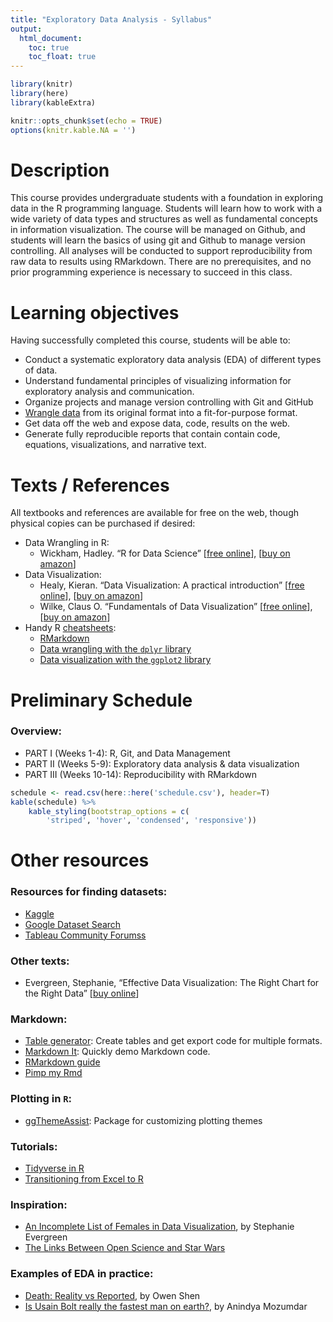 ```yaml
---
title: "Exploratory Data Analysis - Syllabus"
output:
  html_document:
    toc: true
    toc_float: true
---
```


```r
library(knitr)
library(here)
library(kableExtra)

knitr::opts_chunk$set(echo = TRUE)
options(knitr.kable.NA = '')
```

# Description

This course provides undergraduate students with a foundation in exploring data in the R programming language. Students will learn how to work with a wide variety of data types and structures as well as fundamental concepts in information visualization. The course will be managed on Github, and students will learn the basics of using git and Github to manage version controlling. All analyses will be conducted to support reproducibility from raw data to results using RMarkdown. There are no prerequisites, and no prior programming experience is necessary to succeed in this class.

# Learning objectives

Having successfully completed this course, students will be able to:

- Conduct a systematic exploratory data analysis (EDA) of different types of data.
- Understand fundamental principles of visualizing information for exploratory analysis and communication.
- Organize projects and manage version controlling with Git and GitHub
- [Wrangle data](https://r4ds.had.co.nz/wrangle-intro.html) from its original format into a fit-for-purpose format.
- Get data off the web and expose data, code, results on the web.
- Generate fully reproducible reports that contain contain code, equations, visualizations, and narrative text.

# Texts / References

All textbooks and references are available for free on the web, though physical copies can be purchased if desired:

- Data Wrangling in R:
    - Wickham, Hadley. "R for Data Science"
    [[free online](https://r4ds.had.co.nz/)],
    [[buy on amazon](https://www.amazon.com/Data-Science-Transform-Visualize-Model/dp/1491910399)]
- Data Visualization:
    - Healy, Kieran. "Data Visualization: A practical introduction"
    [[free online](http://socviz.co/)],
    [[buy on amazon](https://www.amazon.com/Data-Visualization-Introduction-Kieran-Healy/dp/0691181624)]
    - Wilke, Claus O. "Fundamentals of Data Visualization"
    [[free online](https://serialmentor.com/dataviz/)],
    [[buy on amazon](https://www.amazon.com/Fundamentals-Data-Visualization-Informative-Compelling/dp/1492031089)]
- Handy R [cheatsheets](https://www.rstudio.com/resources/cheatsheets/):
    - [RMarkdown](https://github.com/rstudio/cheatsheets/raw/master/rmarkdown-2.0.pdf)
    - [Data wrangling with the `dplyr` library](https://github.com/rstudio/cheatsheets/raw/master/data-transformation.pdf)
    - [Data visualization with the `ggplot2` library](https://github.com/rstudio/cheatsheets/raw/master/data-visualization-2.1.pdf)

# Preliminary Schedule

### Overview:
- PART I (Weeks 1-4): R, Git, and Data Management
- PART II (Weeks 5-9): Exploratory data analysis & data visualization
- PART III (Weeks 10-14): Reproducibility with RMarkdown

```r
schedule <- read.csv(here::here('schedule.csv'), header=T)
kable(schedule) %>%
    kable_styling(bootstrap_options = c(
        'striped', 'hover', 'condensed', 'responsive'))
```

# Other resources

### Resources for finding datasets:
- [Kaggle](https://www.kaggle.com/datasets)
- [Google Dataset Search](https://toolbox.google.com/datasetsearch)
- [Tableau Community Forumss](https://community.tableau.com/docs/DOC-10635)

### Other texts:
- Evergreen, Stephanie,
  "Effective Data Visualization: The Right Chart for the Right Data"
  [[buy online](https://www.amazon.com/Effective-Data-Visualization-Right-Chart/dp/1544350880/)]

### Markdown:
- [Table generator](http://www.tablesgenerator.com/): Create tables and get export code for multiple formats.
- [Markdown It](https://markdown-it.github.io): Quickly demo Markdown code.
- [RMarkdown guide](http://www.stat.cmu.edu/~cshalizi/rmarkdown/)
- [Pimp my Rmd](https://holtzy.github.io/Pimp-my-rmd/)

### Plotting in `R`:
- [ggThemeAssist](https://github.com/calligross/ggthemeassist): Package for customizing plotting themes

### Tutorials:
- [Tidyverse in R](https://www.datacamp.com/community/tutorials/tidyverse-tutorial-r)
- [Transitioning from Excel to R](https://trendct.org/2015/06/12/r-for-beginners-how-to-transition-from-excel-to-r/)

### Inspiration:
- [An Incomplete List of Females in Data Visualization](https://stephanieevergreen.com/females-in-dataviz/), by Stephanie Evergreen
- [The Links Between Open Science and Star Wars](https://medium.com/read-write-participate/open-science-and-star-wars-2577b8081e8f)

### Examples of EDA in practice:
- [Death: Reality vs Reported](https://owenshen24.github.io/charting-death/), by Owen Shen
- [Is Usain Bolt really the fastest man on earth?](https://www.r-bloggers.com/fun-with-statistics-is-usain-bolt-really-the-fastest-man-on-earth/amp/), by Anindya Mozumdar
